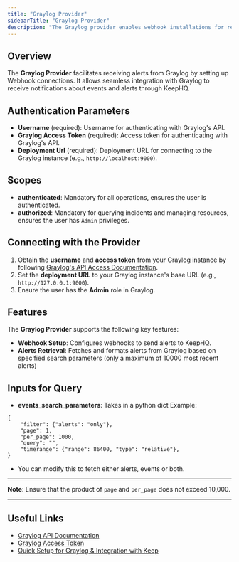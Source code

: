 ```yaml
---
title: "Graylog Provider"
sidebarTitle: "Graylog Provider"
description: "The Graylog provider enables webhook installations for receiving alerts in KeepHQ"
---
```


## Overview

The **Graylog Provider** facilitates receiving alerts from Graylog by setting up Webhook connections. It allows seamless integration with Graylog to receive notifications about events and alerts through KeepHQ.

## Authentication Parameters

- **Username** (required): Username for authenticating with Graylog's API.
- **Graylog Access Token** (required): Access token for authenticating with Graylog's API.
- **Deployment Url** (required): Deployment URL for connecting to the Graylog instance (e.g., `http://localhost:9000`).

## Scopes

- **authenticated**: Mandatory for all operations, ensures the user is authenticated.
- **authorized**: Mandatory for querying incidents and managing resources, ensures the user has `Admin` privileges.

## Connecting with the Provider

1. Obtain the **username** and **access token** from your Graylog instance by following [Graylog's API Access Documentation](https://go2docs.graylog.org/current/setting_up_graylog/rest_api_access_tokens.htm?tocpath=Set%20up%20Graylog%7CGet%20Started%20with%20Graylog%7CREST%C2%A0API%7C_____3#CreateanAccessToken).
2. Set the **deployment URL** to your Graylog instance's base URL (e.g., `http://127.0.0.1:9000`).
3. Ensure the user has the **Admin** role in Graylog.

## Features

The **Graylog Provider** supports the following key features:

- **Webhook Setup**: Configures webhooks to send alerts to KeepHQ.
- **Alerts Retrieval**: Fetches and formats alerts from Graylog based on specified search parameters (only a maximum of 10000 most recent alerts)

## Inputs for Query
- **events_search_parameters**: Takes in a python dict
Example:
```
{
    "filter": {"alerts": "only"},
    "page": 1,
    "per_page": 1000,
    "query": "",
    "timerange": {"range": 86400, "type": "relative"},
}
```
- You can modify this to fetch either alerts, events or both.

---

**Note**: Ensure that the product of `page` and `per_page` does not exceed 10,000.

---

## Useful Links

- [Graylog API Documentation](https://go2docs.graylog.org/current/what_is_graylog/what_is_graylog.htm?tocpath=What%20Is%20Graylog%253F%7C_____0)
- [Graylog Access Token](https://go2docs.graylog.org/current/setting_up_graylog/rest_api_access_tokens.htm?tocpath=Set%20up%20Graylog%7CGet%20Started%20with%20Graylog%7CREST%C2%A0API%7C_____3#CreateanAccessToken)
- [Quick Setup for Graylog & Integration with Keep](https://github.com/keephq/keep/keep/providers/graylog_provider/README.md)
